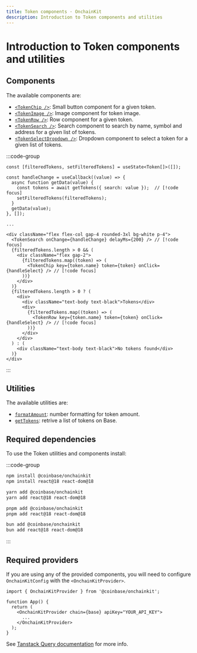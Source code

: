 ```yaml
---
title: Token components · OnchainKit
description: Introduction to Token components and utilities
---
```



# Introduction to Token components and utilities

## Components

The available components are:

- [`<TokenChip />`](/token/token-chip): Small button component for a given token.
- [`<TokenImage />`](/token/token-image): Image component for token image.
- [`<TokenRow />`](/token/token-row): Row component for a given token.
- [`<TokenSearch />`](/token/token-search): Search component to search by name, symbol and address for a given list of tokens.
- [`<TokenSelectDropdown />`](/token/token-select-dropdown): Dropdown component to select a token for a given list of tokens.

:::code-group

<div data-title="Preview">
  <ComponentPreview>
    <TokenSelector />
  </ComponentPreview>
</div>

```tsx [Code]
const [filteredTokens, setFilteredTokens] = useState<Token[]>([]);

const handleChange = useCallback((value) => {
  async function getData(value) {
    const tokens = await getTokens({ search: value });  // [!code focus]
    setFilteredTokens(filteredTokens);
  }
  getData(value);
}, []);

...

<div className="flex flex-col gap-4 rounded-3xl bg-white p-4">
  <TokenSearch onChange={handleChange} delayMs={200} /> // [!code focus]
  {filteredTokens.length > 0 && (
    <div className="flex gap-2">
      {filteredTokens.map((token) => (
        <TokenChip key={token.name} token={token} onClick={handleSelect} /> // [!code focus]
      ))}
    </div>
  )}
  {filteredTokens.length > 0 ? (
    <div>
      <div className="text-body text-black">Tokens</div>
      <div>
        {filteredTokens.map((token) => (
          <TokenRow key={token.name} token={token} onClick={handleSelect} /> // [!code focus]
        ))}
      </div>
    </div>
  ) : (
    <div className="text-body text-black">No tokens found</div>
  )}
</div>
```

:::

## Utilities

The available utilities are:

- [`formatAmount`](/token/format-amount): number formatting for token amount.
- [`getTokens`](/token/get-tokens): retrive a list of tokens on Base.

## Required dependencies

To use the Token utilities and components install:

:::code-group

```bash [npm]
npm install @coinbase/onchainkit
npm install react@18 react-dom@18
```

```bash [yarn]
yarn add @coinbase/onchainkit
yarn add react@18 react-dom@18
```

```bash [pnpm]
pnpm add @coinbase/onchainkit
pnpm add react@18 react-dom@18
```

```bash [bun]
bun add @coinbase/onchainkit
bun add react@18 react-dom@18
```

:::

## Required providers

If you are using any of the provided components, you will need to configure `OnchainKitConfig` with the `<OnchainKitProvider>`.

```tsx
import { OnchainKitProvider } from '@coinbase/onchainkit';

function App() {
  return (
    <OnchainKitProvider chain={base} apiKey="YOUR_API_KEY">
      ...
    </OnchainKitProvider>
  );
}
```

See [Tanstack Query documentation](https://tanstack.com/query/v5/docs/framework/react/quick-start) for more info.
